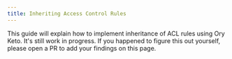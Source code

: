 ```yaml
---
title: Inheriting Access Control Rules
---
```


This guide will explain how to implement inheritance of ACL rules using Ory Keto. It's still work in progress. If you happened to
figure this out yourself, please open a PR to add your findings on this page.
